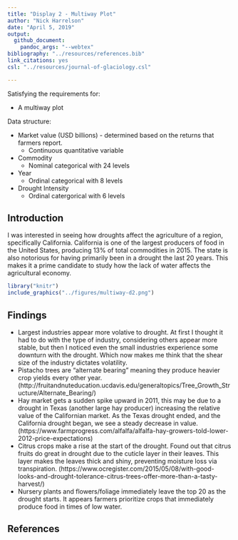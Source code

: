 ```yaml
---
title: "Display 2 - Multiway Plot"
author: "Nick Harrelson"
date: "April 5, 2019"
output: 
  github_document: 
    pandoc_args: "--webtex"
bibliography: "../resources/references.bib"
link_citations: yes
csl: "../resources/journal-of-glaciology.csl"

---
```


Satisfying the requirements for:

* A multiway plot

Data structure:

* Market value (USD billions) - determined based on the returns that farmers report.
    + Continuous quantitative variable
* Commodity
    + Nominal categorical with 24 levels
* Year
    + Ordinal categorical with 8 levels
* Drought Intensity
    + Ordinal catergorical with 6 levels

## Introduction 

I was interested in seeing how droughts affect the agriculture of a region, specifically California. California is one of the largest producers of food in the United States, producing 13% of total commodities in 2015. The state is also notorious for having primarily been in a drought the last 20 years. This makes it a prime candidate to study how the lack of water affects the agricultural economy. 


```r
library("knitr")
include_graphics("../figures/multiway-d2.png")
```

## Findings

* Largest industries appear more volative to drought. At first I thought it had to do with the type of industry, considering others appear more stable, but then I noticed even the small industries experience some downturn with the drought. Which now makes me think that the shear size of the industry dictates volatility.
* Pistacho trees are "alternate bearing" meaning they produce heavier crop yields every other year.(http://fruitandnuteducation.ucdavis.edu/generaltopics/Tree_Growth_Structure/Alternate_Bearing/)
* Hay market gets a sudden spike upward in 2011, this may be due to a drought in Texas (another large hay producer) increasing the relative value of the Californian market. As the Texas drought ended, and the California drought began, we see a steady decrease in value. (https://www.farmprogress.com/alfalfa/alfalfa-hay-growers-told-lower-2012-price-expectations)
* Citrus crops make a rise at the start of the drought. Found out that citrus fruits do great in drought due to the cuticle layer in their leaves. This layer makes the leaves thick and shiny, preventing moisture loss via transpiration. (https://www.ocregister.com/2015/05/08/with-good-looks-and-drought-tolerance-citrus-trees-offer-more-than-a-tasty-harvest/) 
* Nursery plants and flowers/foliage immediately leave the top 20 as the drought starts. It appears farmers prioritize crops that immediately produce food in times of low water. 

## References

<div id="refs"></div>
